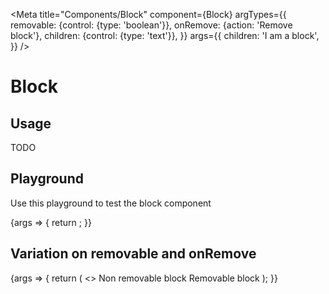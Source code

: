 
<Meta
  title="Components/Block"
  component={Block}
  argTypes={{
    removable: {control: {type: 'boolean'}},
    onRemove: {action: 'Remove block'},
    children: {control: {type: 'text'}},
  }}
  args={{
    children: 'I am a block',
  }}
/>

# Block

## Usage

TODO

## Playground

Use this playground to test the block component

<Canvas>
  <Story name="Standard">
    {args => {
      return <Block {...args} />;
    }}
  </Story>
</Canvas>

<ArgsTable story="Standard" />

## Variation on removable and onRemove

<Canvas>
  <Story name="Disabled">
    {args => {
      return (
        <>
          <Block {...args}>
            Non removable block
          </Block>
          <Block {...args} removable={true} onRemove={action('Remove block')}>
            Removable block
          </Block>
        </>
      );
    }}
  </Story>
</Canvas>
